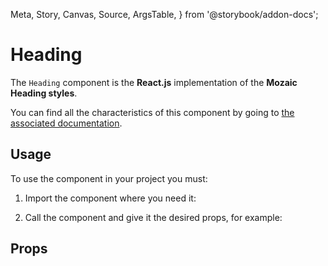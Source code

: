   Meta,
  Story,
  Canvas,
  Source,
  ArgsTable,
} from '@storybook/addon-docs';

<Meta title="Components/Heading" component={Heading} argTypes={argTypes} />

# Heading

The `Heading` component is the **React.js** implementation of the **Mozaic Heading styles**.

You can find all the characteristics of this component by going to [the associated documentation](https://mozaic.adeo.cloud/Foundations/Typography/HeadingStyles/).

## Usage

To use the component in your project you must:

1. Import the component where you need it:

<Source
  language="javascript"
  code="import { Heading } from '@mozaic-ds/react';"
/>

2. Call the component and give it the desired props, for example:

<Canvas withSource="open">
  <Story story={Controls} />
</Canvas>


## Props

<ArgsTable of={Heading} />
